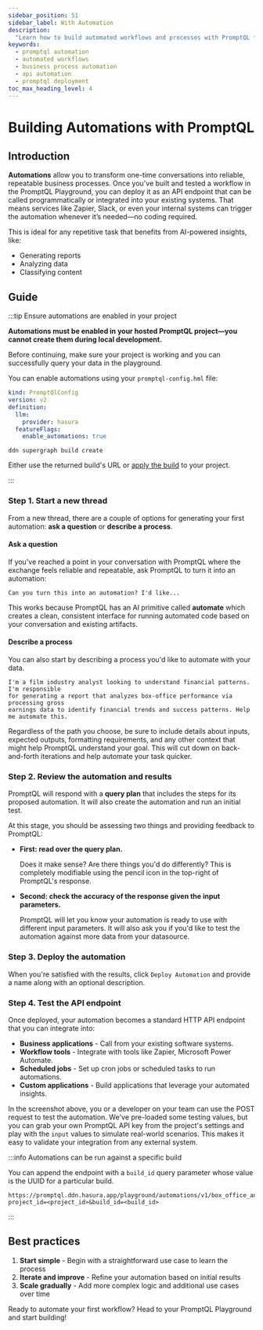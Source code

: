 ```yaml
---
sidebar_position: 51
sidebar_label: With Automation
description:
  "Learn how to build automated workflows and processes with PromptQL for reliable, repeatable business tasks."
keywords:
  - promptql automation
  - automated workflows
  - business process automation
  - api automation
  - promptql deployment
toc_max_heading_level: 4
---
```



# Building Automations with PromptQL

## Introduction

**Automations** allow you to transform one-time conversations into reliable, repeatable business processes. Once you've
built and tested a workflow in the PromptQL Playground, you can deploy it as an API endpoint that can be called
programmatically or integrated into your existing systems. That means services like Zapier, Slack, or even your internal
systems can trigger the automation whenever it’s needed—no coding required.

This is ideal for any repetitive task that benefits from AI-powered insights, like:

- Generating reports
- Analyzing data
- Classifying content

## Guide

:::tip Ensure automations are enabled in your project

**Automations must be enabled in your hosted PromptQL project—you cannot create them during local development.**

Before continuing, make sure your project is working and you can successfully query your data in the playground.

You can enable automations using your `promptql-config.hml` file:

```yaml {7}
kind: PromptQlConfig
version: v2
definition:
  llm:
    provider: hasura
  featureFlags:
    enable_automations: true
```

```ddn title="Then, create a new build:"
ddn supergraph build create
```

Either use the returned build's URL or [apply the build](/reference/cli/commands/ddn_supergraph_build_apply.mdx) to your
project.

:::

### Step 1. Start a new thread

From a new thread, there are a couple of options for generating your first automation: **ask a question** or **describe
a process**.

#### Ask a question

If you've reached a point in your conversation with PromptQL where the exchange feels reliable and repeatable, ask
PromptQL to turn it into an automation:

```plaintext title="Just say:"
Can you turn this into an automation? I'd like...
```

This works because PromptQL has an AI primitive called **automate** which creates a clean, consistent interface for
running automated code based on your conversation and existing artifacts.

#### Describe a process

You can also start by describing a process you'd like to automate with your data.

```plaintext title="As an example:"
I'm a film industry analyst looking to understand financial patterns. I'm responsible
for generating a report that analyzes box-office performance via processing gross
earnings data to identify financial trends and success patterns. Help me automate this.
```

Regardless of the path you choose, be sure to include details about inputs, expected outputs, formatting requirements,
and any other context that might help PromptQL understand your goal. This will cut down on back-and-forth iterations and
help automate your task quicker.

### Step 2. Review the automation and results

PromptQL will respond with a **query plan** that includes the steps for its proposed automation. It will also create the
automation and run an initial test.

<Thumbnail src="/img/get-started/playground-automation-query-plan.png" alt="Modifiable query plan for an automation." />

At this stage, you should be assessing two things and providing feedback to PromptQL:

- **First: read over the query plan.**

  Does it make sense? Are there things you'd do differently? This is completely modifiable using the pencil icon in the
  top-right of PromptQL's response.

- **Second: check the accuracy of the response given the input parameters.**

  PromptQL will let you know your automation is ready to use with different input parameters. It will also ask you if
  you'd like to test the automation against more data from your datasource.

### Step 3. Deploy the automation

When you're satisfied with the results, click `Deploy Automation` and provide a name along with an optional description.

<Thumbnail src="/img/get-started/playground-automation-deploy.png" alt="Deploy an automation." />

### Step 4. Test the API endpoint

Once deployed, your automation becomes a standard HTTP API endpoint that you can integrate into:

- **Business applications** - Call from your existing software systems.
- **Workflow tools** - Integrate with tools like Zapier, Microsoft Power Automate.
- **Scheduled jobs** - Set up cron jobs or scheduled tasks to run automations.
- **Custom applications** - Build applications that leverage your automated insights.

<Thumbnail src="/img/get-started/playground-automation-details.png" alt="Details of a deployed automation." />

In the screenshot above, you or a developer on your team can use the POST request to test the automation. We've
pre-loaded some testing values, but you can grab your own PromptQL API key from the project's settings and play with the
`input` values to simulate real-world scenarios. This makes it easy to validate your integration from any external
system.

:::info Automations can be run against a specific build

You can append the endpoint with a `build_id` query parameter whose value is the UUID for a particular build.

```plaintext title="For example:"
https://promptql.ddn.hasura.app/playground/automations/v1/box_office_analyzer/run?project_id=<project_id>&build_id=<build_id>
```

:::

## Best practices

1. **Start simple** - Begin with a straightforward use case to learn the process
2. **Iterate and improve** - Refine your automation based on initial results
3. **Scale gradually** - Add more complex logic and additional use cases over time

Ready to automate your first workflow? Head to your PromptQL Playground and start building!
